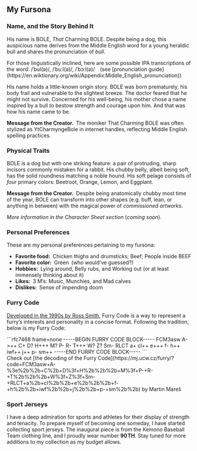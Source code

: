 
## My Fursona

### Name, and the Story Behind It

His name is <span class="bole">BOLE</span>,
<span class="bole">*That* Charming BOLE</span>.
Despite being a dog, this auspicious name derives from the Middle English word
for a young heraldic bull and shares the pronunciation of <em>bull</em>.

<div class="smallnote">
  For those linguistically inclined,
  here are some possible IPA transcriptions of the word:
  <span class="ipa">/ˈbul(ə)/</span>,
  <span class="ipa">/ˈbuːl(ə)/</span>,
  <span class="ipa">/ˈbɔːl(ə)/</span> (see
  [pronunciation guide](https://en.wiktionary.org/wiki/Appendix:Middle_English_pronunciation))
</div>

His name holds a little-known origin story.
<span class="bole">BOLE</span> was born prematurely,
his body frail and vulnerable to the slightest breeze.
The doctor feared that he might not survive.
Concerned for his well-being,
his mother chose a name inspired by a bull to bestow strength and courage upon him.
And that was how his name came to be.

**Message from the Creator.** The moniker
<span class="bole">That Charming BOLE</span> was often stylized as
<span class="bole before:content-[open-quote] after:content-[close-quote]"><span class="px-px">YtCharmyngeBole</span></span>
in internet handles,
reflecting Middle English spelling practices.

### Physical Traits

<span class="bole">BOLE</span> is a dog but with one striking feature:
a pair of protruding, sharp incisors commonly mistaken for a rabbit.
His chubby belly, albeit being soft, has the solid roundness matching a noble hound.
His soft pelage consists of *four* primary colors:
<span class="px-px text-custom-beetroot bg-black">Beetroot</span>,
<span class="px-px text-custom-orange bg-black">Orange</span>,
<span class="px-px text-custom-lemon bg-black">Lemon</span>, and
<span class="px-px text-custom-eggplant bg-black">Eggplant</span>.

**Message from the Creator.** Despite being anatomically chubby most time of the year,
<span class="bole">BOLE</span> can transform into other shapes
(e.g. buff, lean, or anything in between)
with the magical power of *commissioned artworks*.

<span class="muted">*More information in the Character Sheet section* (*coming soon*).</span>

### Personal Preferences

These are my personal preferences pertaining to my fursona:

* **Favorite food:** Chicken thighs and drumsticks; Beef; People inside BEEF
* **Favorite color:** Green <span class="muted">(who would’ve guessed?)</span>
* **Hobbies:** Lying around, Belly rubs, and Working out <span class="muted">(or at least immensely thinking about it)</span>
* **Likes:** 3 M’s: Music, Munchies, and Mad calves
* **Dislikes:** Sense of impending doom

### Furry Code

[Developed in the 1990s by Ross Smith](https://www.captainpackrat.com/furry/furcode.htm),
Furry Code is a way to represent a furry’s interests and personality in a concise format.
Following the tradition, below is my Furry Code:

<IosevkaLigature feature="none">
  ```rfc7468 frame=none
  -----BEGIN FURRY CODE BLOCK-----
  FCM3asw A->++ C+ D? H+++ M? P- R- T+++ W? Z? Sm-
  RLCT a+ cl++ e+++ f- h++ iwf++ j++ p- sm++
  -----END FURRY CODE BLOCK-----
  ```
</IosevkaLigature>

<div class="smallnote">
  Check out [the decoding of the Furry Code](https://mj.ucw.cz/furry/?code=FCM3asw+A-%3e%2b%2b+C%2b+D%3f+H%2b%2b%2b+M%3f+P-+R-+T%2b%2b%2b+W%3f+Z%3f+Sm-+RLCT+a%2b+cl%2b%2b+e%2b%2b%2b+f-+h%2b%2b+iwf%2b%2b+j%2b%2b+p-+sm%2b%2b)
  by Martin Mareš
</div>

### Sport Jerseys

I have a deep admiration for sports and athletes for their display of strength and tenacity.
To prepare myself of becoming one someday, I have started collecting sport jerseys.
The inaugural piece is from the Kemono Baseball Team clothing line, and I proudly wear number **90 ⁠TH**.
Stay tuned for more additions to my collection as my budget allows.
